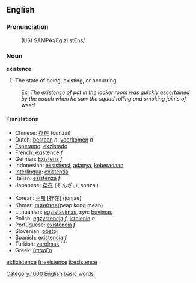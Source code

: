 ==English==
===Pronunciation===
:(US) SAMPA:/Eg.zI.stEns/

===Noun===
'''existence'''

# The state of being, existing, or occurring.
:Ex. ''The existence of pot in the locker room was quickly ascertained by the coach when he saw the squad rolling and smoking joints of weed''

==== Translations ====
{{top}}
*Chinese: [[存在]] (cúnzài)
*Dutch: [[bestaan]] ''n'', [[voorkomen]] ''n''
*[[Esperanto]]: [[ekzistado]]
*French: existence ''f''
*German: [[Existenz]] ''f''
*Indonesian: [[eksistensi]], [[ada|adanya]], [[ada|keberadaan]]
*[[Interlingua]]: [[existentia]]
*Italian: [[esistenza]] ''f''
*Japanese: [[存在]] (そんざい, sonzai)
{{mid}}
*Korean: [[존재]] [存在] (jonjae)
*Khmer: [[ភាពគង់មាន]](peap kong mean)
*Lithuanian: [[egzistavimas]], ''syn'': [[buvimas]]
*Polish: [[egzystencja]] ''f'', [[istnienie]] ''n''
*Portuguese: [[existência]] ''f''
*Slovenian: [[obstoj]]
*Spanish: [[existencia]] ''f''
*Turkish: [[varolmak]] ''''
*Greek: [[ύπαρξη]]
{{bottom}}

[[et:Existence]]
[[fr:existence]]
[[it:existence]]
[[Category:1000 English basic words]]